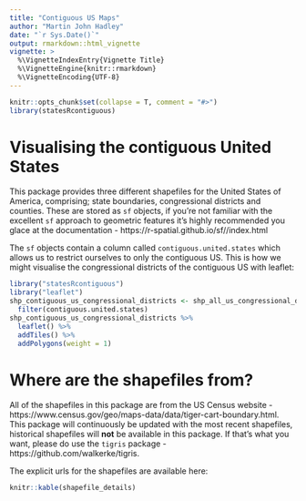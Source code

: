 ```yaml
---
title: "Contiguous US Maps"
author: "Martin John Hadley"
date: "`r Sys.Date()`"
output: rmarkdown::html_vignette
vignette: >
  %\VignetteIndexEntry{Vignette Title}
  %\VignetteEngine{knitr::rmarkdown}
  %\VignetteEncoding{UTF-8}
---
```


```r
knitr::opts_chunk$set(collapse = T, comment = "#>")
library(statesRcontiguous)
```

# Visualising the contiguous United States

This package provides three different shapefiles for the United States of America, comprising; state boundaries, congressional districts and counties. These are stored as `sf` objects, if you're not familiar with the excellent `sf` approach to geometric features it's highly recommended you glace at the documentation - https://r-spatial.github.io/sf//index.html

The `sf` objects contain a column called `contiguous.united.states` which allows us to restrict ourselves to only the contiguous US. This is how we might visualise the congressional districts of the contiguous US with leaflet:

```r
library("statesRcontiguous")
library("leaflet")
shp_contiguous_us_congressional_districts <- shp_all_us_congressional_districts %>%
  filter(contiguous.united.states)
shp_contiguous_us_congressional_districts %>%
  leaflet() %>%
  addTiles() %>%
  addPolygons(weight = 1)
```

# Where are the shapefiles from?

All of the shapefiles in this package are from the US Census website - https://www.census.gov/geo/maps-data/data/tiger-cart-boundary.html. This package will continuously be updated with the most recent shapefiles, historical shapefiles will **not** be available in this package. If that's what you want, please do use the `tigris` package - https://github.com/walkerke/tigris.

The explicit urls for the shapefiles are available here:

```r
knitr::kable(shapefile_details)
```


